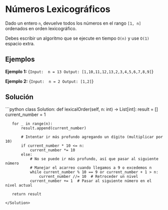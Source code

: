 # Números Lexicográficos

Dado un entero `n`, devuelve todos los números en el rango `[1, n]` ordenados en orden lexicográfico.

Debes escribir un algoritmo que se ejecute en tiempo `O(n)` y use `O(1)` espacio extra.

## Ejemplos

**Ejemplo 1:**
<TerminalOutput>
{`Input:  n = 13
Output: [1,10,11,12,13,2,3,4,5,6,7,8,9]`}
</TerminalOutput>

**Ejemplo 2:**
<TerminalOutput>
{`Input:  n = 2
Output: [1,2]`}
</TerminalOutput>


## Solución 

<Solution title="Python" icon="Python">
```python
class Solution:
   def lexicalOrder(self, n: int) -> List[int]:
       result = []
       current_number = 1
       
       for _ in range(n):
           result.append(current_number)
           
           # Intentar ir más profundo agregando un dígito (multiplicar por 10)
           if current_number * 10 <= n:
               current_number *= 10
           else:
               # No se puede ir más profundo, así que pasar al siguiente número
               # Manejar el acarreo cuando llegamos a 9 o excedemos n
               while current_number % 10 == 9 or current_number + 1 > n:
                   current_number //= 10  # Retroceder un nivel
               current_number += 1  # Pasar al siguiente número en el nivel actual
       
       return result
```
</Solution>